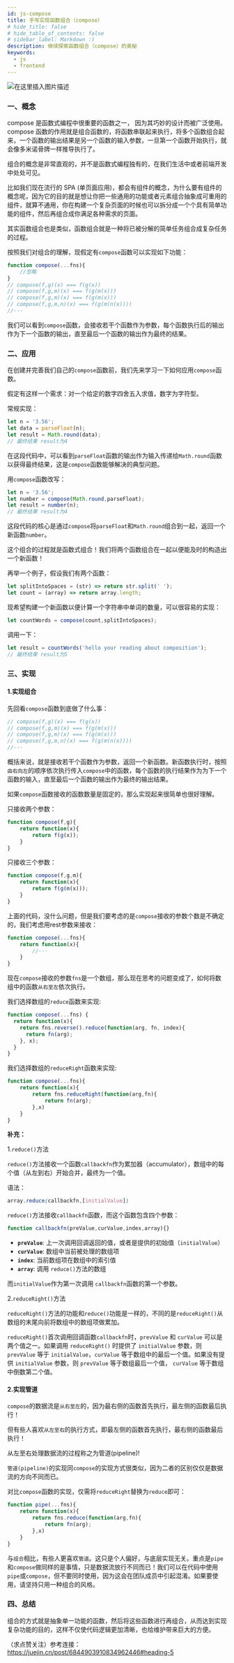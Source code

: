 ```yaml
---
id: js-compose
title: 手写实现函数组合（compose）
# hide_title: false
# hide_table_of_contents: false
# sidebar_label: Markdown :)
description: 继续探索函数组合（compose）的奥秘
keywords:
  - js
  - frontend
---
```


![在这里插入图片描述](https://img-blog.csdnimg.cn/20210329002337836.png?x-oss-process=image/watermark,type_ZmFuZ3poZW5naGVpdGk,shadow_10,text_aHR0cHM6Ly9ibG9nLmNzZG4ubmV0L2ltYWdpbmVfdGlvbg==,size_16,color_FFFFFF,t_70#pic_center)


### 一、概念

compose 是函数式编程中很重要的函数之一， 因为其巧妙的设计而被广泛使用。compose 函数的作用就是组合函数的，将函数串联起来执行，将多个函数组合起来，一个函数的输出结果是另一个函数的输入参数，一旦第一个函数开始执行，就会像多米诺骨牌一样推导执行了。

组合的概念是非常直观的，并不是函数式编程独有的，在我们生活中或者前端开发中处处可见。

比如我们现在流行的 SPA (单页面应用)，都会有组件的概念，为什么要有组件的概念呢，因为它的目的就是想让你把一些通用的功能或者元素组合抽象成可重用的组件，就算不通用，你在构建一个复杂页面的时候也可以拆分成一个个具有简单功能的组件，然后再组合成你满足各种需求的页面。

其实函数组合也是类似，函数组合就是一种将已被分解的简单任务组合成复杂任务的过程。

按照我们对组合的理解，现假定有`compose`函数可以实现如下功能：

```javascript
function compose(...fns){
    //忽略
}
// compose(f,g)(x) === f(g(x))
// compose(f,g,m)(x) === f(g(m(x)))
// compose(f,g,m)(x) === f(g(m(x)))
// compose(f,g,m,n)(x) === f(g(m(n(x))))
//···
```

我们可以看到`compose`函数，会接收若干个函数作为参数，每个函数执行后的输出作为下一个函数的输出，直至最后一个函数的输出作为最终的结果。

### 二、应用

在创建并完善我们自己的`compose`函数前，我们先来学习一下如何应用`compose`函数。

假定有这样一个需求：对一个给定的数字四舍五入求值，数字为字符型。

常规实现：

```javascript
let n = '3.56';
let data = parseFloat(n);
let result = Math.round(data); 
// 最终结果 result为4 
```

在这段代码中，可以看到`parseFloat`函数的输出作为输入传递给`Math.round`函数以获得最终结果，这是`compose`函数能够解决的典型问题。

用`compose`函数改写：

```JavaScript
let n = '3.56';
let number = compose(Math.round,parseFloat);
let result = number(n); 
// 最终结果 result为4 
```

这段代码的核心是通过`compose`将`parseFloat`和`Math.round`组合到一起，返回一个新函数`number`。

这个组合的过程就是函数式组合！我们将两个函数组合在一起以便能及时的构造出一个新函数！

再举一个例子，假设我们有两个函数：

```JavaScript
let splitIntoSpaces = (str) => return str.split(' ');
let count = (array) => return array.length;
```

现希望构建一个新函数以便计算一个字符串中单词的数量，可以很容易的实现：

```JavaScript
let countWords = compose(count,splitIntoSpaces);
```

调用一下：

```javascript
let result = countWords('hello your reading about composition'); 
// 最终结果 result为5
```

### 三、实现

#### 1.实现组合

先回看`compose`函数到底做了什么事：

```javascript
// compose(f,g)(x) === f(g(x))
// compose(f,g,m)(x) === f(g(m(x)))
// compose(f,g,m)(x) === f(g(m(x)))
// compose(f,g,m,n)(x) === f(g(m(n(x))))
//···
```

概括来说，就是接收若干个函数作为参数，返回一个新函数。新函数执行时，按照`由右向左`的顺序依次执行传入`compose`中的函数，每个函数的执行结果作为为下一个函数的输入，直至最后一个函数的输出作为最终的输出结果。

如果`compose`函数接收的函数数量是固定的，那么实现起来很简单也很好理解。

只接收两个参数：

```javascript
function compose(f,g){
    return function(x){
        return f(g(x));
    }
}
```

只接收三个参数：

```JavaScript
function compose(f,g,m){
    return function(x){
        return f(g(m(x)));
    }
}
```

上面的代码，没什么问题，但是我们要考虑的是`compose`接收的参数个数是不确定的，我们考虑用rest参数来接收：

```JavaScript
function compose(...fns){
    return function(x){
        //···
    }
}
```

现在`compose`接收的参数`fns`是一个数组，那么现在思考的问题变成了，如何将数组中的函数`从右至左`依次执行。

我们选择数组的`reduce`函数来实现:

```JavaScript
function compose(...fns) {
  return function(x){
    return fns.reverse().reduce(function(arg, fn, index){
      return fn(arg);
    }, x);
  }
}
```

我们选择数组的`reduceRight`函数来实现:

```javascript
function compose(...fns){
    return function(x){
        return fns.reduceRight(function(arg,fn){
            return fn(arg);
        },x)
    }
}
```

**补充：**

1.`reduce()`方法

`reduce()`方法接收一个函数`callbackfn`作为累加器（accumulator），数组中的每个值（从左到右）开始合并，最终为一个值。

语法：

```css
array.reduce(callbackfn,[initialValue]) 
```

`reduce()`方法接收`callbackfn`函数，而这个函数包含四个参数：

```javascript
function callbackfn(preValue,curValue,index,array){} 
```

- **`preValue`**: 上一次调用回调返回的值，或者是提供的初始值（`initialValue`）
- **`curValue`**: 数组中当前被处理的数组项
- **`index`**: 当前数组项在数组中的索引值
- **`array`**: 调用 `reduce()`方法的数组

而`initialValue`作为第一次调用 `callbackfn`函数的第一个参数。

2.`reduceRight()`方法

`reduceRight()`方法的功能和`reduce()`功能是一样的，不同的是`reduceRight()`从数组的末尾向前将数组中的数组项做累加。

`reduceRight()`首次调用回调函数`callbackfn`时，`prevValue` 和 `curValue` 可以是两个值之一。如果调用 `reduceRight()` 时提供了 `initialValue` 参数，则 `prevValue` 等于 `initialValue`，`curValue` 等于数组中的最后一个值。如果没有提供 `initialValue` 参数，则 `prevValue` 等于数组最后一个值， `curValue` 等于数组中倒数第二个值。

#### 2.实现管道

`compose`的数据流是`从右至左`的，因为最右侧的函数首先执行，最左侧的函数最后执行！

但有些人喜欢`从左至右`的执行方式，即最左侧的函数首先执行，最右侧的函数最后执行！

从左至右处理数据流的过程称之为管道(pipeline)!

`管道(pipeline)`的实现同`compose`的实现方式很类似，因为二者的区别仅仅是数据流的方向不同而已。

对比`compose`函数的实现，仅需将`reduceRight`替换为`reduce`即可：

```JavaScript
function pipe(...fns){
    return function(x){
        return fns.reduce(function(arg,fn){
            return fn(arg);
        },x)
    }
}
```

与`组合`相比，有些人更喜欢`管道`。这只是个人偏好，与底层实现无关。重点是`pipe`和`compose`做同样的是事情，只是数据流放行不同而已！我们可以在代码中使用`pipe`或`compose`，但不要同时使用，因为这会在团队成员中引起混淆。如果要使用，请坚持只用一种组合的风格。

### 四、总结

组合的方式就是抽象单一功能的函数，然后将这些函数进行再组合，从而达到实现复杂功能的目的，这样不仅使代码逻辑更加清晰，也给维护带来巨大的方便。


（求点赞关注）参考连接：https://juejin.cn/post/6844903910834962446#heading-5